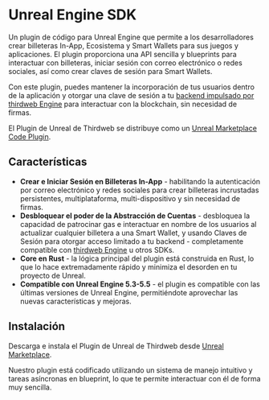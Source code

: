 
# Unreal Engine SDK

Un plugin de código para Unreal Engine que permite a los desarrolladores crear billeteras In-App, Ecosistema y
Smart Wallets para sus juegos y aplicaciones. El plugin proporciona una API sencilla y blueprints para interactuar con
billeteras, iniciar sesión con correo electrónico o redes sociales, así como crear claves de sesión para Smart Wallets.

Con este plugin, puedes mantener la incorporación de tus usuarios dentro de la aplicación y otorgar una clave de sesión a tu
[backend impulsado por thirdweb Engine][engine] para interactuar con la blockchain,
sin necesidad de firmas.

El Plugin de Unreal de Thirdweb se distribuye como un [Unreal Marketplace Code Plugin][ue-marketplace].

<OpenSourceCard
	title="Unreal Engine SDK"
	href="https://github.com/thirdweb-dev/unreal-sdk"
	isLibrary={true}
/>

## Características

- **Crear e Iniciar Sesión en Billeteras In-App** - habilitando la autenticación por correo electrónico y redes sociales para crear billeteras incrustadas persistentes,
  multiplataforma, multi-dispositivo y sin necesidad de firmas.
- **Desbloquear el poder de la Abstracción de Cuentas** - desbloquea la capacidad de patrocinar gas e interactuar en nombre de los usuarios al
  actualizar cualquier billetera a una Smart Wallet, y usando Claves de Sesión para otorgar acceso limitado a tu backend - completamente
  compatible con [thirdweb Engine](https://portal.thirdweb.com/engine) u otros SDKs.
- **Core en Rust** - la lógica principal del plugin está construida en Rust, lo que lo hace extremadamente rápido y minimiza el desorden en
  tu proyecto de Unreal.
- **Compatible con Unreal Engine 5.3-5.5** - el plugin es compatible con las últimas versiones de Unreal Engine,
  permitiéndote aprovechar las nuevas características y mejoras.

## Instalación

Descarga e instala el Plugin de Unreal de Thirdweb desde [Unreal Marketplace][ue-marketplace].

Nuestro plugin está codificado utilizando un sistema de manejo intuitivo y tareas asíncronas en blueprint, lo que te permite interactuar con él de forma muy
sencilla.

<ArticleIconCard
	href="/unreal-engine/getting-started"
	icon={GraduationCap}
	title="Comienza con el Unreal Engine SDK"
/>

[engine]: https://portal.thirdweb.com/engine
[ue-marketplace]: https://www.unrealengine.com/marketplace/en-US/product/f21200c2610146f3888172994448e50d
